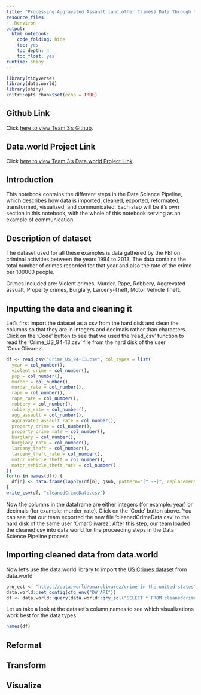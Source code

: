 ```yaml
---
title: "Processing Aggravated Assault (and other Crimes) Data Through the Data Science Pipeline Method - Project 4"
resource_files:
- .Renviron
output:
  html_notebook:
    code_folding: hide
    toc: yes
    toc_depth: 4
    toc_float: yes
runtime: shiny
---
```


```r
library(tidyverse)
library(data.world)
library(shiny)
knitr::opts_chunk$set(echo = TRUE)
```

## Github Link

Click [here to view Team 3's Github](https://github.com/omar-olivarez/F17eDVProject4).

## Data.world Project Link
Click [here to view Team 3's Data.world Project Link](https://data.world/omarolivarez/f-17-edv-project-4).

## Introduction

This notebook contains the different steps in the Data Science Pipeline, which describes how data is imported, cleaned, exported, reformated, transformed, visualized, and communicated. Each step will be it's own section in this notebook, with the whole of this notebook serving as an example of communication.  

## Description of dataset

The dataset used for all these examples is data gathered by the FBI on criminal activities between the years 1994 to 2013. The data contains the total number of crimes recorded for that year and also the rate of the crime per 100000 people. 

Crimes included are: Violent crimes, Murder, Rape, Robbery, Aggrevated assualt, Property crimes, Burglary, Larceny-Theft, Motor Vehicle Theft.

## Inputting the data and cleaning it 
Let's first import the dataset as a csv from the hard disk and clean the columns so that they are in integers and decimals rather than characters. Click on the 'Code' button to see that we used the 'read_csv' function to read the 'Crime_US_94-13.csv' file from the hard disk of the user 'OmarOlivarez'.
```r
df <- read_csv("Crime_US_94-13.csv", col_types = list(
  year = col_number(),
  violent_crime = col_number(),
  pop = col_number(),
  murder = col_number(),
  murder_rate = col_number(),
  rape = col_number(),
  rape_rate = col_number(),
  robbery = col_number(),
  robbery_rate = col_number(),
  agg_assault = col_number(),
  aggravated_assault_rate = col_number(),
  property_crime = col_number(),
  property_crime_rate = col_number(),
  burglary = col_number(),
  burglary_rate = col_number(),
  larceny_theft = col_number(),
  larceny_theft_rate = col_number(),
  motor_vehicle_theft = col_number(),
  motor_vehicle_theft_rate = col_number()
)) 
for(n in names(df)) {
  df[n] <- data.frame(lapply(df[n], gsub, pattern="[^ -~]", replacement= ""))
}
write_csv(df, "cleanedCrimeData.csv")
```
Now the columns in the dataframe are either integers (for example: year) or decimals (for example: murder_rate). Click on the 'Code' button above. You can see that our team exported the new file 'cleanedCrimeData.csv' to the hard disk of the same user 'OmarOlivarez'. After this step, our team loaded the cleaned csv into data.world for the proceeding steps in the Data Science Pipeline process.

## Importing cleaned data from data.world
Now let's use the data.world library to import the [US Crimes dataset](https://data.world/omarolivarez/crime-in-the-united-states) from data.world:
```r
project <- "https://data.world/omarolivarez/crime-in-the-united-states"
data.world::set_config(cfg_env("DW_API"))
df <- data.world::query(data.world::qry_sql("SELECT * FROM cleanedcrimedata"), dataset = project)
```
Let us take a look at the dataset's column names to see which visualizations work best for the data types:
```r
names(df)
```

## Reformat

## Transform

## Visualize 